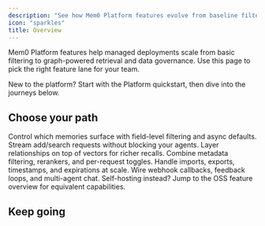 ```yaml
---
description: "See how Mem0 Platform features evolve from baseline filters to graph-powered retrieval."
icon: "sparkles"
title: Overview
---
```


Mem0 Platform features help managed deployments scale from basic filtering to graph-powered retrieval and data governance. Use this page to pick the right feature lane for your team.

<Info>
  New to the platform? Start with the <Link href="/platform/quickstart">Platform quickstart</Link>, then dive into the journeys below.
</Info>

## Choose your path

<CardGroup cols={3}>
  <Card title="Apply Essential Filters" icon="funnel" href="/platform/features/v2-memory-filters">
    Control which memories surface with field-level filtering and async defaults.
  </Card>
  <Card title="Go Real-Time with Async" icon="bolt" href="/platform/features/async-client">
    Stream add/search requests without blocking your agents.
  </Card>
  <Card title="Unlock Graph Memory" icon="circle-nodes" href="/platform/features/graph-memory">
    Layer relationships on top of vectors for richer recalls.
  </Card>
  <Card title="Boost Retrieval Quality" icon="sparkles" href="/platform/features/advanced-retrieval">
    Combine metadata filtering, rerankers, and per-request toggles.
  </Card>
  <Card title="Manage Data Lifecycle" icon="database" href="/platform/features/direct-import">
    Handle imports, exports, timestamps, and expirations at scale.
  </Card>
  <Card title="Extend With Integrations" icon="plug" href="/platform/features/webhooks">
    Wire webhook callbacks, feedback loops, and multi-agent chat.
  </Card>
</CardGroup>

<Tip>
  Self-hosting instead? Jump to the <Link href="/open-source/features/overview">OSS feature overview</Link> for equivalent capabilities.
</Tip>

## Keep going

<CardGroup cols={2}>
  <Card
    title="Compare with Open Source"
    description="See how managed features map to the OSS stack."
    icon="server"
    href="/platform/platform-vs-oss"
  />
  <Card
    title="Run the Quickstart"
    description="Provision the workspace and ship your first advanced search."
    icon="rocket"
    href="/platform/quickstart"
  />
</CardGroup>
